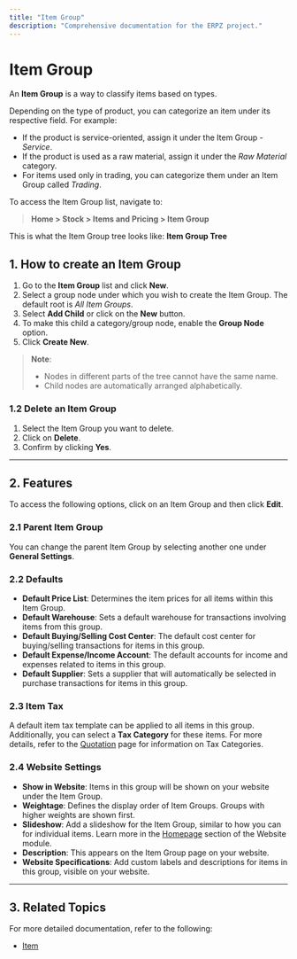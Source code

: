 ```yaml
---
title: "Item Group"
description: "Comprehensive documentation for the ERPZ project."
---
```




# Item Group

An **Item Group** is a way to classify items based on types.

Depending on the type of product, you can categorize an item under its respective field. For example:
- If the product is service-oriented, assign it under the Item Group - *Service*.
- If the product is used as a raw material, assign it under the *Raw Material* category.
- For items used only in trading, you can categorize them under an Item Group called *Trading*.

To access the Item Group list, navigate to: 
> **Home > Stock > Items and Pricing > Item Group**

This is what the Item Group tree looks like: **Item Group Tree**

## 1. How to create an Item Group

1. Go to the **Item Group** list and click **New**.
2. Select a group node under which you wish to create the Item Group. The default root is *All Item Groups*.
3. Select **Add Child** or click on the **New** button.
4. To make this child a category/group node, enable the **Group Node** option.
5. Click **Create New**.

> **Note**: 
> - Nodes in different parts of the tree cannot have the same name.
> - Child nodes are automatically arranged alphabetically.

### 1.2 Delete an Item Group

1. Select the Item Group you want to delete.
2. Click on **Delete**.
3. Confirm by clicking **Yes**.

---

## 2. Features

To access the following options, click on an Item Group and then click **Edit**.

### 2.1 Parent Item Group

You can change the parent Item Group by selecting another one under **General Settings**.

### 2.2 Defaults

- **Default Price List**: Determines the item prices for all items within this Item Group.
- **Default Warehouse**: Sets a default warehouse for transactions involving items from this group.
- **Default Buying/Selling Cost Center**: The default cost center for buying/selling transactions for items in this group.
- **Default Expense/Income Account**: The default accounts for income and expenses related to items in this group.
- **Default Supplier**: Sets a supplier that will automatically be selected in purchase transactions for items in this group.

### 2.3 Item Tax

A default item tax template can be applied to all items in this group. Additionally, you can select a **Tax Category** for these items. For more details, refer to the [Quotation](#) page for information on Tax Categories.

### 2.4 Website Settings

- **Show in Website**: Items in this group will be shown on your website under the Item Group.
- **Weightage**: Defines the display order of Item Groups. Groups with higher weights are shown first.
- **Slideshow**: Add a slideshow for the Item Group, similar to how you can for individual items. Learn more in the [Homepage](#) section of the Website module.
- **Description**: This appears on the Item Group page on your website.
- **Website Specifications**: Add custom labels and descriptions for items in this group, visible on your website.

---

## 3. Related Topics

For more detailed documentation, refer to the following:

- [Item](/stock/stock-masters/item)
